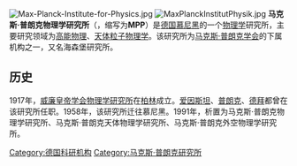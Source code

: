 [[File:Max-Planck-Institute-for-Physics.jpg|thumb]]
[[File:MaxPlanckInstitutPhysik.jpg|thumb]]
'''马克斯·普朗克物理学研究所'''（{{lang-de|'''Max-Planck-Institut für Physik'''}}，缩写为'''MPP'''）是[[德国|德国]][[慕尼黑|慕尼黑]]的一个[[物理学|物理学]]研究所，主要研究领域为[[高能物理|高能物理]]、[[天体粒子物理学|天体粒子物理学]]。该研究所为[[马克斯·普朗克学会|马克斯·普朗克学会]]的下属机构之一，又名海森堡研究所。

== 历史 ==
1917年，[[威廉皇帝学会|威廉皇帝学会物理学研究所]]在[[柏林|柏林]]成立。[[爱因斯坦|爱因斯坦]]、[[普朗克|普朗克]]、[[彼得·德拜|德拜]]都曾在该研究所任职。1958年，该研究所迁往慕尼黑。1991年，析置为马克斯·普朗克物理学研究所、马克斯·普朗克天体物理学研究所、马克斯·普朗克外空物理学研究所。

{{Authority control}}
[[Category:德国科研机构|Category:德国科研机构]]
[[Category:马克斯·普朗克研究所|Category:马克斯·普朗克研究所]]
